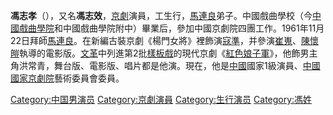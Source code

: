 '''馮志孝'''（{{bd|1938年||||F馮}}），又名'''馮志效'''，[[京劇|京劇]]演員，工生行，[[馬連良|馬連良]]弟子。中國戲曲學校（今[[中國戲曲學院|中國戲曲學院]]和中國戲曲學院附中）畢業后，參加中國京劇院四團工作。1961年11月22日拜師[[馬連良|馬連良]]。在新編古裝京劇《楊門女將》裡飾演[[寇準|寇準]]，并參演[[崔嵬|崔嵬]]、[[陳懷皚|陳懷皚]]執導的電影版。[[文革|文革]]中列進第2批[[樣板戲|樣板戲]]的現代京劇《[[紅色娘子軍|紅色娘子軍]]》，他飾男主角洪常青，舞台版、電影版、唱片都是他演。現在，他是[[中國|中國]]國家1級演員、[[中國國家京劇院|中國國家京劇院]]藝術委員會委員。

[[Category:中国男演员|Category:中国男演员]]
[[Category:京劇演員|Category:京劇演員]]
[[Category:生行演员|Category:生行演员]]
[[Category:馮姓|Category:馮姓]]